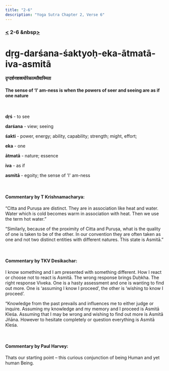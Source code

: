```yaml
---
title: "2-6"
description: "Yoga Sutra Chapter 2, Verse 6"
---
```


### [<](/Chapter-2/2-5/) 2-6 &nbsp[>](/Chapter-2/2-7/)

# dṛg-darśana-śaktyoḥ-eka-ātmatā-iva-asmitā

#### दृग्दर्शनशक्त्योरेकात्मतैवास्मिता

#### The sense of ‘I’ am-ness is when the powers of seer and seeing are as if one nature

<br />

**dṛś** - to see <br />

**darśana** - view; seeing <br />

**śakti** - power, energy; ability, capability; strength; might, effort; <br />

**eka** - one <br />

**ātmatā** - nature; essence <br />

**iva** - as if <br />

**asmitā** - egoity; the sense of 'I' am-ness <br />

<br />

#### Commentary by T Krishnamacharya:

“Citta and Puruṣa are distinct.
They are in association like heat and water.
Water which is cold becomes
warm in association with heat.
Then we use the term hot water.”

“Similarly, because of the proximity of Citta and Puruṣa,
what is the quality of one is taken to be of the other.
In our convention they are often taken as one
and not two distinct entities with different natures.
This state is Asmitā.”

<br />

#### Commentary by TKV Desikachar:

I know something and I am presented with something different.
How I react or choose not to react is Asmitā.
The wrong response brings Duḥkha.
The right response Viveka.
One is a hasty assessment and one is wanting to find out more.
One is ‘assuming I know I proceed’,
the other is ‘wishing to know I proceed’.

“Knowledge from the past prevails and influences me to either judge or inquire.
Assuming my knowledge and my memory and I proceed is Asmitā Kleśa.
Assuming that I may be wrong and wishing to find out more is Asmitā Jñāna.
However to hesitate completely or question everything is Asmitā Kleśa.

<br />

#### Commentary by Paul Harvey:

Thats our starting point – this curious conjunction of being Human and yet human Being.
